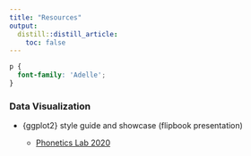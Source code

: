 ```yaml
---
title: "Resources"
output:
  distill::distill_article:
    toc: false
---
```


```css
p {
  font-family: 'Adelle';
}
```

### Data Visualization

- {ggplot2} style guide and showcase (flipbook presentation)

    - [Phonetics Lab 2020](https://yjunechoe.netlify.app/flipbooks/p_lab_ggplot2_2020/p_lab_ggplot2.html)
